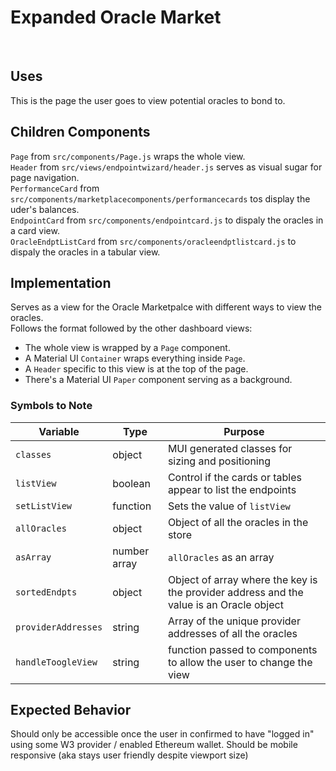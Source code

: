 
# Expanded Oracle Market

<br />

## Uses

This is the page the user goes to view potential oracles to bond to.

## Children Components

`Page` from `src/components/Page.js` wraps the whole view. <br />
`Header` from `src/views/endpointwizard/header.js` serves as visual sugar for page navigation. <br />
`PerformanceCard` from `src/components/marketplacecomponents/performancecards` tos display the uder's balances. <br />
`EndpointCard` from `src/components/endpointcard.js` to dispaly the oracles in a card view. <br />
`OracleEndptListCard` from `src/components/oracleendptlistcard.js` to dispaly the oracles in a tabular view.

## Implementation

Serves as a view for the Oracle Marketpalce with different ways to view the oracles. <br />
Follows the format followed by the other dashboard views:

-  The whole view is wrapped by a `Page` component.
-  A Material UI `Container` wraps everything inside `Page`.
-  A `Header` specific to this view is at the top of the page.
-  There's a Material UI `Paper` component serving as a background.

### Symbols to Note

| Variable            | Type         | Purpose                                                                                 |
| ------------------- | ------------ | --------------------------------------------------------------------------------------- |
| `classes`           | object       | MUI generated classes for sizing and positioning                                        |
| `listView`          | boolean      | Control if the cards or tables appear to list the endpoints                             |
| `setListView`       | function     | Sets the value of `listView`                                                            |
| `allOracles`        | object       | Object of all the oracles in the store                                                  |
| `asArray`           | number array | `allOracles` as an array                                                                |
| `sortedEndpts`      | object       | Object of array where the key is the provider address and the value is an Oracle object |
| `providerAddresses` | string       | Array of the unique provider addresses of all the oracles                               |
| `handleToogleView`  | string       | function passed to components to allow the user to change the view                     |

## Expected Behavior

Should only be accessible once the user in confirmed to have "logged in" using some W3 provider / enabled Ethereum wallet.
Should be mobile responsive (aka stays user friendly despite viewport size)
